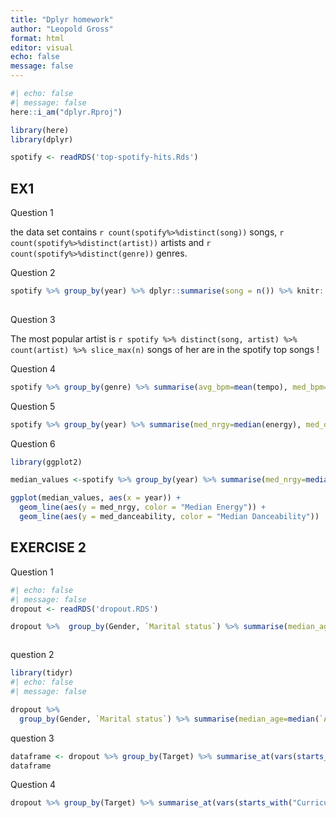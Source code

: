 ```yaml
---
title: "Dplyr homework"
author: "Leopold Gross"
format: html
editor: visual
echo: false 
message: false
---
```


```r
#| echo: false
#| message: false
here::i_am("dplyr.Rproj")

library(here)
library(dplyr)
```

```r
spotify <- readRDS('top-spotify-hits.Rds')

```

## EX1

Question 1

the data set contains `r count(spotify%>%distinct(song))` songs, `r count(spotify%>%distinct(artist))` artists and `r count(spotify%>%distinct(genre))` genres.

Question 2

```r
spotify %>% group_by(year) %>% dplyr::summarise(song = n()) %>% knitr::kable()
  
```

Question 3

The most popular artist is `r spotify %>% distinct(song, artist) %>% count(artist) %>% slice_max(n)` songs of her are in the spotify top songs !

Question 4

```r
spotify %>% group_by(genre) %>% summarise(avg_bpm=mean(tempo), med_bpm=median(tempo), max(tempo), min(tempo)) %>% knitr::kable()
```

Question 5

```r
spotify %>% group_by(year) %>% summarise(med_nrgy=median(energy), med_danceability=median(danceability)) %>% knitr::kable()
```

Question 6

```r
library(ggplot2)

median_values <-spotify %>% group_by(year) %>% summarise(med_nrgy=median(energy), med_danceability=median(danceability)) 

ggplot(median_values, aes(x = year)) +
  geom_line(aes(y = med_nrgy, color = "Median Energy")) +
  geom_line(aes(y = med_danceability, color = "Median Danceability")) 
```

## EXERCISE 2

Question 1

```r

#| echo: false
#| message: false
dropout <- readRDS('dropout.RDS')

dropout %>%  group_by(Gender, `Marital status`) %>% summarise(median_age=median(`Age at enrollment`)) %>%  knitr::kable()



```

question 2

```r
library(tidyr)
#| echo: false
#| message: false

dropout %>% 
  group_by(Gender, `Marital status`) %>% summarise(median_age=median(`Age at enrollment`)) %>% pivot_wider(names_from = Gender, values_from = `Marital status`) %>% knitr::kable()
```

question 3

```r
dataframe <- dropout %>% group_by(Target) %>% summarise_at(vars(starts_with("Curricular units")), mean) %>% knitr::kable()
dataframe
```

Question 4

```r
dropout %>% group_by(Target) %>% summarise_at(vars(starts_with("Curricular units")), mean) %>% pivot_longer(starts_with("Curricular units"), names_to = "Units") %>% pivot_wider(names_from = Target) %>% knitr::kable()
```

